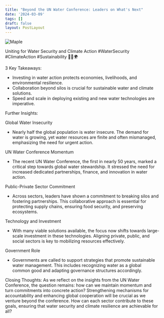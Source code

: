```yaml
---
title: "Beyond the UN Water Conference: Leaders on What's Next"
date: '2024-03-09'
tags: []
draft: false
layout: PostLayout
---
```


<div className="flex justify-center">
  <div className="my-1 w-full px-2 xl:my-1 xl:w-1/2 xl:px-2">
    <img src="https://img.youtube.com/vi/BAQ8edkFPsk/0.jpg" alt="Maple" className="mx-auto h-58 w-auto" />
  </div>
</div>

Uniting for Water Security and Climate Action #WaterSecurity #ClimateAction #Sustainability 🌊💼🌍

3 Key Takeaways:
- Investing in water action protects economies, livelihoods, and environmental resilience.
- Collaboration beyond silos is crucial for sustainable water and climate solutions.
- Speed and scale in deploying existing and new water technologies are imperative.

Further Insights:

Global Water Insecurity
- Nearly half the global population is water insecure. The demand for water is growing, yet water resources are finite and often mismanaged, emphasizing the need for urgent action.

UN Water Conference Momentum
- The recent UN Water Conference, the first in nearly 50 years, marked a critical step towards global water stewardship. It stressed the need for increased dedicated partnerships, finance, and innovation in water action.

Public-Private Sector Commitment
- Across sectors, leaders have shown a commitment to breaking silos and fostering partnerships. This collaborative approach is essential for protecting supply chains, ensuring food security, and preserving ecosystems.

Technology and Investment
- With many viable solutions available, the focus now shifts towards large-scale investment in these technologies. Aligning private, public, and social sectors is key to mobilizing resources effectively.

Government Role
- Governments are called to support strategies that promote sustainable water management. This includes recognizing water as a global common good and adapting governance structures accordingly.

Closing Thoughts:
As we reflect on the insights from the UN Water Conference, the question remains: how can we maintain momentum and turn commitments into concrete action? Strengthening mechanisms for accountability and enhancing global cooperation will be crucial as we venture beyond the conference. How can each sector contribute to these goals, ensuring that water security and climate resilience are achievable for all?
